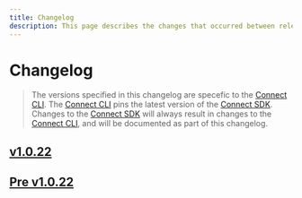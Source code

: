 ```yaml
---
title: Changelog
description: This page describes the changes that occurred between releases SDK `v0.0.33` and `v0.0.36` and CLI `0.0.15` and `0.0.17 `.
---
```


# Changelog

> The versions specified in this changelog are specefic to the [Connect CLI](https://www.npmjs.com/package/@shipengine/connect-cli). The [Connect CLI](https://www.npmjs.com/package/@shipengine/connect-cli) pins the latest version of the [Connect SDK](https://www.npmjs.com/package/@shipengine/connect-sdk). Changes to the [Connect SDK](https://www.npmjs.com/package/@shipengine/connect-sdk) will always result in changes to the [Connect CLI](https://www.npmjs.com/package/@shipengine/connect-cli), and will be documented as part of this changelog.

## [v1.0.22](./v1-0-22.mdx)

## [Pre v1.0.22](./pre-v1-0-22.mdx)
